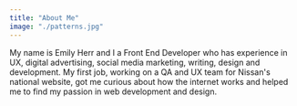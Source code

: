 ```yaml
---
title: "About Me"
image: "./patterns.jpg"
---
```


My name is Emily Herr and I a Front End Developer who has experience in UX, digital advertising, social media marketing, writing, design and development. My first job, working on a QA and UX team for Nissan's national website, got me curious about how the internet works and helped me to find my passion in web development and design.